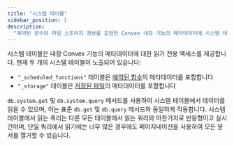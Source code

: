 ```yaml
---
title: "시스템 테이블"
sidebar_position: 1
description:
  "예약된 함수와 파일 스토리지 정보를 포함한 Convex 내장 기능의 메타데이터에 시스템 테이블을 통해 액세스합니다."
---
```


시스템 테이블은 내장 Convex 기능의 메타데이터에 대한 읽기 전용 액세스를 제공합니다.
현재 두 개의 시스템 테이블이 노출되어 있습니다:

- `"_scheduled_functions"` 테이블은
  [예약된 함수](/scheduling/scheduled-functions.mdx#retrieving-scheduled-function-status)의 메타데이터를 포함합니다
- `"_storage"` 테이블은
  [저장된 파일](/file-storage/file-metadata.mdx)의 메타데이터를 포함합니다

`db.system.get` 및 `db.system.query` 메서드를 사용하여 시스템 테이블에서 데이터를 읽을 수 있으며, 이는 표준 `db.get` 및 `db.query` 메서드와 동일하게 작동합니다. 시스템 테이블에서 읽는 쿼리는 다른 모든 테이블에서 읽는 쿼리와 마찬가지로 반응형이고 실시간이며, 단일 쿼리에서 읽기에는 너무 많은 경우에도 페이지네이션을 사용하여 모든 문서를 열거할 수 있습니다.

